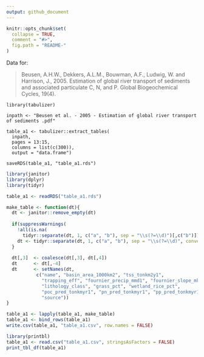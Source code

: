 ```yaml
---
output: github_document
---
```


<!-- README.md is generated from README.Rmd. Please edit that file -->

```r
knitr::opts_chunk$set(
  collapse = TRUE,
  comment = "#>",
  fig.path = "README-"
)
```

Data for:

> Beusen, A.H.W., Dekkers, A.L.M., Bouwman, A.F., Ludwig, W. and Harrison, J., 2005. Estimation of global river transport of sediments and associated particulate C, N, and P. Global Biogeochemical Cycles, 19(4).

```{reval=FALSE}
library(tabulizer)

inpath <- "Beusen et al. - 2005 - Estimation of global river transport of sediments .pdf"

table_a1 <- tabulizer::extract_tables(
  inpath,
  pages = 13:15,
  columns = list(c(300)),
  output = "data.frame")

saveRDS(table_a1, "table_a1.rds")
```

```r
library(janitor)
library(dplyr)
library(tidyr)

table_a1 <- readRDS("table_a1.rds")

make_table <- function(dt){
  dt <- janitor::remove_empty(dt)
  
  if(suppressWarnings(
    !all(is.na(
      tidyr::separate(dt, 1, c("a", "b"), sep = "\\s(?=\\d)")[,c("b")])))){
    dt <- tidyr::separate(dt, 1, c("a", "b"), sep = "\\s(?=\\d)", convert = TRUE)
  }
  
  dt[,3]  <- coalesce(dt[,3], dt[,4])
  dt      <- dt[,-4]
  dt      <- setNames(dt, 
           c("name", "basin_area_1000km2", "tss_tonkm2y1", 
             "trapping_eff", "fournier_precip_mmd1", "fournier_slope_mkm1",
             "lithology_class", "grass_pct", "wetland_rice_pct", 
             "poc_pred_tonkmyr1", "pn_pred_tonkmyr1", "pp_pred_tonkmyr1", 
             "source"))
}

table_a1 <- lapply(table_a1, make_table)
table_a1 <- bind_rows(table_a1)
write.csv(table_a1, "table_a1.csv", row.names = FALSE)
```

```r
library(printbl)
table_a1 <- read.csv("table_a1.csv", stringsAsFactors = FALSE)
print_tbl_df(table_a1)
```
